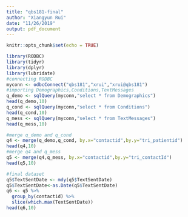 ---
title: "qbs181-final"
author: "Xiangyun Rui"
date: "11/26/2019"
output: pdf_document
---

```{r setup, include=FALSE}
knitr::opts_chunk$set(echo = TRUE)
```

```{r}
library(RODBC)
library(tidyr)
library(dplyr)
library(lubridate)
#connecting RODBC
myconn <- odbcConnect("qbs181","xrui","xrui@qbs181")
#importing Demographics,Conditions,TextMessages
q_demo <- sqlQuery(myconn,"select * from Demographics")
head(q_demo,10)
q_cond <- sqlQuery(myconn,"select * from Conditions")
head(q_cond,10)
q_mess <- sqlQuery(myconn,"select * from TextMessages")
head(q_mess,10)

#merge q_demo and q_cond
q4 <- merge(q_demo,q_cond, by.x="contactid",by.y="tri_patientid")
head(q4,10)
#merge q4 and q_mess
q5 <- merge(q4,q_mess, by.x="contactid",by.y="tri_contactId")
head(q5,10)

#final dataset
q5$TextSentDate <- mdy(q5$TextSentDate)
q5$TextSentDate<-as.Date(q5$TextSentDate)
q6 <- q5 %>%
  group_by(contactid) %>% 
  slice(which.max(TextSentDate))
head(q6,10)
```




